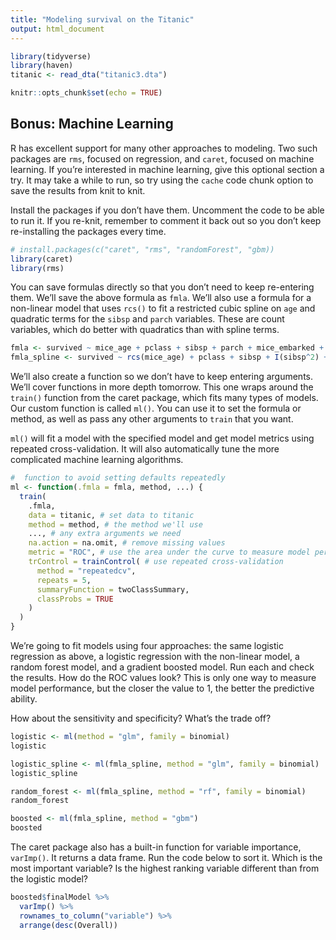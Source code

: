 ```yaml
---
title: "Modeling survival on the Titanic"
output: html_document
---
```


```r
library(tidyverse)
library(haven)
titanic <- read_dta("titanic3.dta")

knitr::opts_chunk$set(echo = TRUE)
```

## Bonus: Machine Learning

R has excellent support for many other approaches to modeling. Two such packages are `rms`, focused on regression, and `caret`, focused on machine learning. If you're interested in machine learning, give this optional section a try. It may take a while to run, so try using the `cache` code chunk option to save the results from knit to knit.

Install the packages if you don't have them. Uncomment the code to be able to run it. If you re-knit, remember to comment it back out so you don't keep re-installing the packages every time. 

```r
# install.packages(c("caret", "rms", "randomForest", "gbm))
library(caret)
library(rms)
```

You can save formulas directly so that you don't need to keep re-entering them. We'll save the above formula as `fmla`. We'll also use a formula for a non-linear model that uses `rcs()` to fit a restricted cubic spline on `age` and quadratic terms for the `sibsp` and `parch` variables. These are count variables, which do better with quadratics than with spline terms.

```r
fmla <- survived ~ mice_age + pclass + sibsp + parch + mice_embarked + title
fmla_spline <- survived ~ rcs(mice_age) + pclass + sibsp + I(sibsp^2) + parch + I(parch^2) + mice_embarked + title
```

We'll also create a function so we don't have to keep entering arguments. We'll cover functions in more depth tomorrow. This one wraps around the `train()` function from the caret package, which fits many types of models. Our custom function is called `ml()`. You can use it to set the formula or method, as well as pass any other arguments to `train` that you want. 

`ml()` will fit a model with the specified model and get model metrics using repeated cross-validation. It will also automatically tune the more complicated machine learning algorithms.

```r
#  function to avoid setting defaults repeatedly
ml <- function(.fmla = fmla, method, ...) {
  train(
    .fmla,
    data = titanic, # set data to titanic
    method = method, # the method we'll use
    ..., # any extra arguments we need
    na.action = na.omit, # remove missing values
    metric = "ROC", # use the area under the curve to measure model performance
    trControl = trainControl( # use repeated cross-validation
      method = "repeatedcv",
      repeats = 5,	
      summaryFunction = twoClassSummary,	
      classProbs = TRUE
    )
  )
}
```

We're going to fit models using four approaches: the same logistic regression as above, a logistic regression with the non-linear model, a random forest model, and a gradient boosted model. Run each and check the results. How do the ROC values look? This is only one way to measure model performance, but the closer the value to 1, the better the predictive ability.

How about the sensitivity and specificity? What's the trade off?

```r
logistic <- ml(method = "glm", family = binomial)
logistic
```

```r
logistic_spline <- ml(fmla_spline, method = "glm", family = binomial)
logistic_spline
```

```r
random_forest <- ml(fmla_spline, method = "rf", family = binomial)
random_forest
```

```r
boosted <- ml(fmla_spline, method = "gbm")
boosted
```

The caret package also has a built-in function for variable importance, `varImp()`. It returns a data frame. Run the code below to sort it. Which is the most important variable? Is the highest ranking variable different than from the logistic model?

```r
boosted$finalModel %>% 
  varImp() %>% 
  rownames_to_column("variable") %>% 
  arrange(desc(Overall))
```
